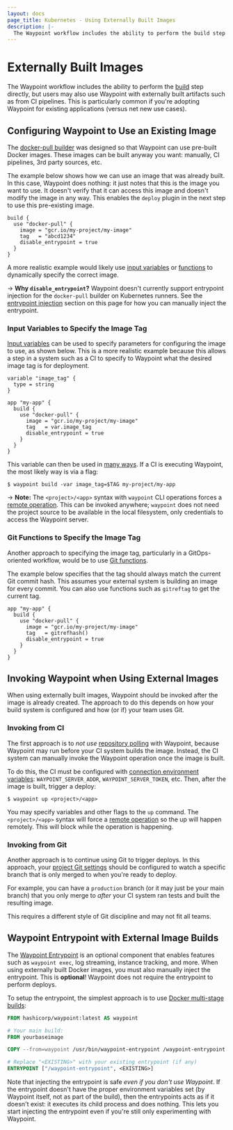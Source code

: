 ```yaml
---
layout: docs
page_title: Kubernetes - Using Externally Built Images
description: |-
  The Waypoint workflow includes the ability to perform the build step directly, but users may also use Waypoint with externally built artifacts such as from CI pipelines.
---
```


# Externally Built Images

The Waypoint workflow includes the ability to perform the
[build](/waypoint/docs/lifecycle/build) step directly, but users may also use Waypoint with
externally built artifacts such as from CI pipelines. This is particularly
common if you're adopting Waypoint for existing applications (versus
net new use cases).

## Configuring Waypoint to Use an Existing Image

The [docker-pull builder](/waypoint/plugins/docker#docker-pull-builder) was designed
so that Waypoint can use pre-built Docker images. These images can be built
anyway you want: manually, CI pipelines, 3rd party sources, etc.

The example below shows how we can use an image that was already built.
In this case, Waypoint does nothing: it just notes that this is the image
you want to use. It doesn't verify that it can access this image and
doesn't modify the image in any way. This enables the `deploy` plugin in
the next step to use this pre-existing image.

```hcl
build {
  use "docker-pull" {
    image = "gcr.io/my-project/my-image"
    tag   = "abcd1234"
    disable_entrypoint = true
  }
}
```

A more realistic example would likely use
[input variables](/waypoint/docs/waypoint-hcl/variables/input)
or [functions](/waypoint/docs/waypoint-hcl/functions/all) to dynamically specify
the correct image.

-> **Why `disable_entrypoint`?** Waypoint doesn't currently support
entrypoint injection for the `docker-pull` builder on Kubernetes runners.
See the [entrypoint injection](#waypoint-entrypoint-with-external-image-builds)
section on this page for how you can manually inject the entrypoint.

### Input Variables to Specify the Image Tag

[Input variables](/waypoint/docs/waypoint-hcl/variables/input) can be used
to specify parameters for configuring the image to use, as shown below.
This is a more realistic example because this allows a step in a system
such as a CI to specify to Waypoint what the desired image tag is for deployment.

```hcl
variable "image_tag" {
  type = string
}

app "my-app" {
  build {
    use "docker-pull" {
      image = "gcr.io/my-project/my-image"
      tag   = var.image_tag
      disable_entrypoint = true
    }
  }
}
```

This variable can then be used in [many ways](/waypoint/docs/waypoint-hcl/variables/input#assigning-values-to-custom-input-variables).
If a CI is executing Waypoint, the most likely way is via a flag:

```shell-session
$ waypoint build -var image_tag=$TAG my-project/my-app
```

-> **Note:** The `<project>/<app>` syntax with `waypoint` CLI operations forces
a [remote operation](/waypoint/docs/projects/remote). This can be invoked anywhere;
`waypoint` does not need the project source to be available in the local filesystem, only credentials to
access the Waypoint server.

### Git Functions to Specify the Image Tag

Another approach to specifying the image tag, particularly in a GitOps-oriented
workflow, would be to use [Git functions](/waypoint/docs/waypoint-hcl/functions/all#gitrefhash).

The example below specifies that the tag should always match the current
Git commit hash. This assumes your external system is building an image for
every commit. You can also use functions such as `gitreftag` to get the
current tag.

```hcl
app "my-app" {
  build {
    use "docker-pull" {
      image = "gcr.io/my-project/my-image"
      tag   = gitrefhash()
      disable_entrypoint = true
    }
  }
}
```

## Invoking Waypoint when Using External Images

When using externally built images, Waypoint should be invoked after the
image is already created. The approach to do this depends on how your build
system is configured and how (or if) your team uses Git.

### Invoking from CI

The first approach is to _not use_ [repository polling](/waypoint/docs/projects/git#polling)
with Waypoint, because Waypoint may run before your CI system builds the image.
Instead, the CI system can manually invoke the Waypoint operation once the
image is built.

To do this, the CI must be configured with
[connection environment variables](/waypoint/docs/automating-execution#environment-variables):
`WAYPOINT_SERVER_ADDR`, `WAYPOINT_SERVER_TOKEN`, etc. Then, after the
image is built, trigger a deploy:

```shell-session
$ waypoint up <project>/<app>
```

You may specify variables and other flags to the `up` command. The `<project>/<app>`
syntax will force a [remote operation](/waypoint/docs/projects/remote) so the up will
happen remotely. This will block while the operation is happening.

### Invoking from Git

Another approach is to continue using Git to trigger deploys. In this
approach, your [project Git settings](/waypoint/docs/projects/git) should be configured
to watch a specific branch that is only merged to when you're ready to deploy.

For example, you can have a `production` branch (or it may just be your main
branch) that you only merge to _after_ your CI system ran tests and built
the resulting image.

This requires a different style of Git discipline and may not fit all teams.

## Waypoint Entrypoint with External Image Builds

The [Waypoint Entrypoint](/waypoint/docs/entrypoint) is an optional component that enables
features such as `waypoint exec`, log streaming, instance tracking, and more.
When using externally built Docker images, you must also manually inject
the entrypoint.
This is **optional**! Waypoint does not require the entrypoint to perform
deploys.

To setup the entrypoint, the simplest approach is to use
[Docker multi-stage builds](https://docs.docker.com/develop/develop-images/multistage-build/):

```dockerfile
FROM hashicorp/waypoint:latest AS waypoint

# Your main build:
FROM yourbaseimage

COPY --from=waypoint /usr/bin/waypoint-entrypoint /waypoint-entrypoint

# Replace "<EXISTING>" with your existing entrypoint (if any)
ENTRYPOINT ["/waypoint-entrypoint", <EXISTING>]
```

Note that injecting the entrypoint is safe _even if you don't use Waypoint_.
If the entrypoint doesn't have the proper environment variables set
(by Waypoint itself, not as part of the build), then the entrypoints acts
as if it doesn't exist: it executes its child process and does nothing.
This lets you start injecting the entrypoint even if you're still only
experimenting with Waypoint.
